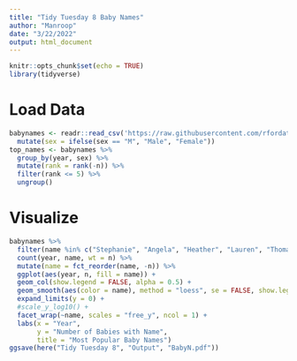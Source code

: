 ```yaml
---
title: "Tidy Tuesday 8 Baby Names"
author: "Manroop"
date: "3/22/2022"
output: html_document
---
```


```r
knitr::opts_chunk$set(echo = TRUE)
library(tidyverse)
```

# Load Data #

```r
babynames <- readr::read_csv('https://raw.githubusercontent.com/rfordatascience/tidytuesday/master/data/2022/2022-03-22/babynames.csv')%>%
  mutate(sex = ifelse(sex == "M", "Male", "Female"))
top_names <- babynames %>%
  group_by(year, sex) %>%
  mutate(rank = rank(-n)) %>%
  filter(rank <= 5) %>%
  ungroup()
```


# Visualize

```r
babynames %>%
  filter(name %in% c("Stephanie", "Angela", "Heather", "Lauren", "Thomas")) %>%
  count(year, name, wt = n) %>%
  mutate(name = fct_reorder(name, -n)) %>%
  ggplot(aes(year, n, fill = name)) +
  geom_col(show.legend = FALSE, alpha = 0.5) +
  geom_smooth(aes(color = name), method = "loess", se = FALSE, show.legend = FALSE) +
  expand_limits(y = 0) +
  #scale_y_log10() +
  facet_wrap(~name, scales = "free_y", ncol = 1) +
  labs(x = "Year",
       y = "Number of Babies with Name",
       title = "Most Popular Baby Names")
ggsave(here("Tidy Tuesday 8", "Output", "BabyN.pdf"))
```

```r

```


